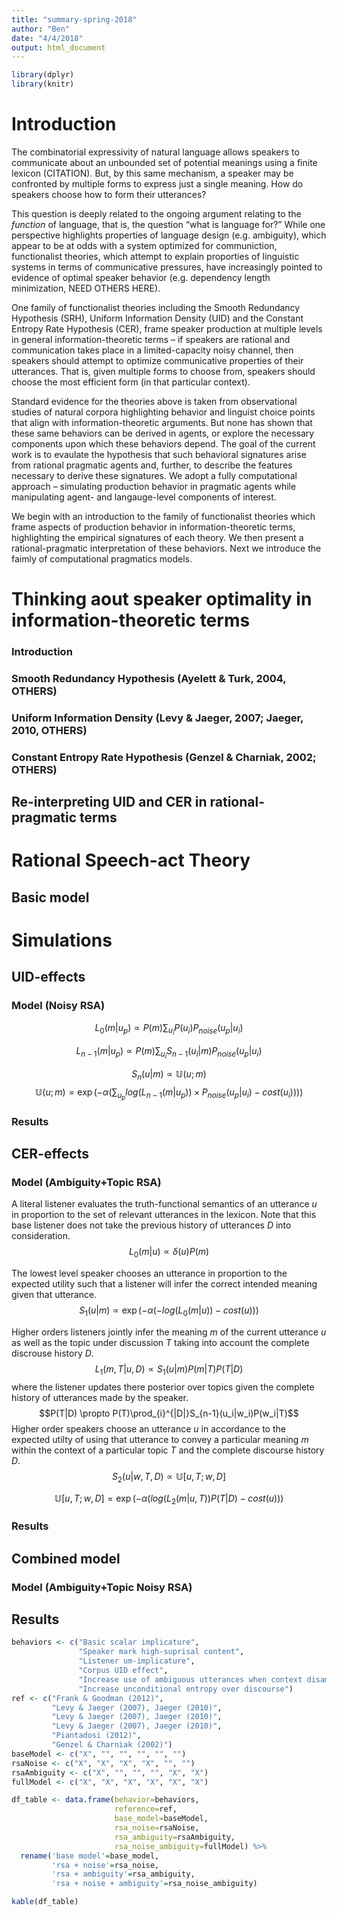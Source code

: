 ```yaml
---
title: "summary-spring-2018"
author: "Ben"
date: "4/4/2018"
output: html_document
---
```


```r
library(dplyr)
library(knitr)
```

# Introduction

The combinatorial expressivity of natural language allows speakers to communicate about an unbounded set of potential meanings using a finite lexicon (CITATION). But, by this same mechanism, a speaker may be confronted by multiple forms to express just a single meaning. How do speakers choose how to form their utterances?

This question is deeply related to the ongoing argument relating to the *function* of language, that is, the question "what is language for?" While one perspective highlights properties of language design (e.g. ambiguity), which appear to be at odds with a system optimized for communiction, functionalist theories, which attempt to explain proporties of linguistic systems in terms of communicative pressures, have increasingly pointed to evidence of optimal speaker behavior (e.g. dependency length minimization, NEED OTHERS HERE). 

One family of functionalist theories including the Smooth Redundancy Hypothesis (SRH), Uniform Information Density (UID) and the Constant Entropy Rate Hypothesis (CER), frame speaker production at multiple levels in general information-theoretic terms -- if speakers are rational and communication takes place in a limited-capacity noisy channel, then speakers should attempt to optimize communicative properties of their utterances. That is, given multiple forms to choose from, speakers should choose the most efficient form (in that particular context).

Standard evidence for the theories above is taken from observational studies of natural corpora highlighting behavior and linguist choice points that align with information-theoretic arguments. But none has shown that these same behaviors can be derived in agents, or explore the necessary components upon which these behaviors depend. The goal of the current work is to evaulate the hypothesis that such behavioral signatures arise from rational pragmatic agents and, further, to describe the features necessary to derive these signatures. We adopt a fully computational approach -- simulating production behavior in pragmatic agents while manipulating agent- and langauge-level components of interest. 

We begin with an introduction to the family of functionalist theories which frame aspects of production behavior in information-theoretic terms, highlighting the empirical signatures of each theory. We then present a rational-pragmatic interpretation of these behaviors. Next we introduce the faimly of computational pragmatics models.

# Thinking aout speaker optimality in information-theoretic terms

### Introduction

### Smooth Redundancy Hypothesis (Ayelett & Turk, 2004, OTHERS)

### Uniform Information Density (Levy & Jaeger, 2007; Jaeger, 2010, OTHERS)

### Constant Entropy Rate Hypothesis (Genzel & Charniak, 2002; OTHERS)

## Re-interpreting UID and CER in rational-pragmatic terms

# Rational Speech-act Theory

## Basic model

# Simulations

## UID-effects

### Model (Noisy RSA)

$$L_{0}(m|u_p) \propto P(m) \sum_{u_i}P(u_i)P_{noise}(u_p|u_i)$$

$$L_{n-1}(m|u_p) \propto P(m) \sum_{u_i}S_{n-1}(u_i|m)P_{noise}(u_p|u_i)$$

$$S_n(u|m) \propto \mathbb{U}(u;m)$$
$$\mathbb{U}(u;m) = \exp(-\alpha(\sum_{u_p}log(L_{n-1}(m|u_p))\times P_{noise}(u_p|u_i) - cost(u_i))))$$

### Results

## CER-effects

### Model (Ambiguity+Topic RSA)
A literal listener evaluates the truth-functional semantics of an utterance $u$ in proportion to the set of relevant utterances in the lexicon. Note that this base listener does not take the previous history of utterances $D$ into consideration.
$$L_0(m |u) \propto \delta(u)P(m)$$

The lowest level speaker chooses an utterance in proportion to the expected utility such that a listener will infer the correct intended meaning given that utterance.
$$S_1(u|m) \propto \exp(-\alpha(-log(L_0(m|u)) - cost(u)))$$

Higher orders listeners jointly infer the meaning $m$ of the current utterance $u$ as well as the topic under discussion $T$ taking into account the complete discrouse history $D$.
$$L_{1}(m, T|u, D) \propto S_1(u|m)P(m|T)P(T|D)$$
where the listener updates there posterior over topics given the complete history of utterances made by the speaker.
$$P(T|D) \propto P(T)\prod_{i}^{|D|}S_{n-1}(u_i|w_i)P(w_i|T)$$
Higher order speakers choose an utterance $u$ in accordance to the expected utilty of using that utterance to convey a particular meaning $m$ within the context of a particular topic $T$ and the complete discourse history $D$.
$$S_{2}(u|w, T, D) \propto \mathbb{U}[u, T ;w, D]$$

$$\mathbb{U}[u, T;w, D] = \exp(-\alpha(log(L_2(m|u,T))P(T|D)-cost(u)))$$



### Results

## Combined model

### Model (Ambiguity+Topic Noisy RSA)

## Results




```r
behaviors <- c("Basic scalar implicature",
               "Speaker mark high-suprisal content",
               "Listener um-implicature",
               "Corpus UID effect",
               "Increase use of ambiguous utterances when context disambiguates",
               "Increase unconditional entropy over discourse")
ref <- c("Frank & Goodman (2012)",
         "Levy & Jaeger (2007), Jaeger (2010)",
         "Levy & Jaeger (2007), Jaeger (2010)",
         "Levy & Jaeger (2007), Jaeger (2010)",
         "Piantadosi (2012)",
         "Genzel & Charniak (2002)")
baseModel <- c("X", "", "", "", "", "")
rsaNoise <- c("X", "X", "X", "X", "", "")
rsaAmbiguity <- c("X", "", "", "", "X", "X")
fullModel <- c("X", "X", "X", "X", "X", "X")

df_table <- data.frame(behavior=behaviors,
                       reference=ref,
                       base_model=baseModel,
                       rsa_noise=rsaNoise,
                       rsa_ambiguity=rsaAmbiguity,
                       rsa_noise_ambiguity=fullModel) %>%
  rename('base model'=base_model,
         'rsa + noise'=rsa_noise,
         'rsa + ambiguity'=rsa_ambiguity,
         'rsa + noise + ambiguity'=rsa_noise_ambiguity)
```

```r
kable(df_table)
```
